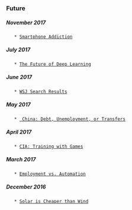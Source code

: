 
=== Future ===

===== November 2017 =====
    * [[https://www.theguardian.com/technology/2017/oct/05/smartphone-addiction-silicon-valley-dystopia|Smartphone Addiction]]
===== July 2017 =====
    * [[https://blog.keras.io/the-future-of-deep-learning.html|The Future of Deep Learning]]
===== June 2017 =====
    * [[https://www.bloomberg.com/news/articles/2017-06-05/wsj-ends-google-users-free-ride-then-fades-in-search-results|WSJ Search Results]]
===== May 2017 =====
    * [[http://carnegieendowment.org/chinafinancialmarkets/66221| China: Debt, Unemployment, or Transfers]]
===== April 2017 =====
    * [[https://arstechnica.com/gaming/2017/03/the-cia-uses-board-games-to-train-officers-and-i-got-to-play-them/|CIA: Training with Games]]
===== March 2017 =====
    * [[http://ideas.ted.com/the-rise-of-the-useless-class/|Employment vs. Automation]]
===== December 2016 =====
    * [[https://www.bloomberg.com/news/articles/2016-12-15/world-energy-hits-a-turning-point-solar-that-s-cheaper-than-wind|Solar is Cheaper than Wind]]
